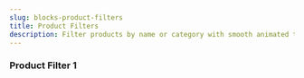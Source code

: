 ```yaml
---
slug: blocks-product-filters
title: Product Filters
description: Filter products by name or category with smooth animated transitions.
---
```


### Product Filter 1

<BlockPreview
    path="demo/blocks/product-filter/product-filter-1.tsx"
    registry="product-filters"
    lgHeight={900}
/>
